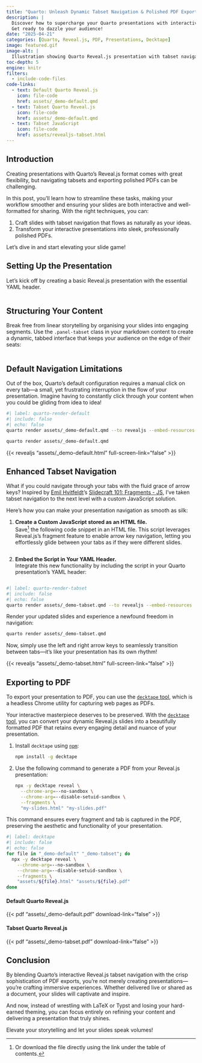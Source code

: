 ```yaml
---
title: "Quarto: Unleash Dynamic Tabset Navigation & Polished PDF Exports"
description: |
  Discover how to supercharge your Quarto presentations with interactive tabset navigation in Reveal.js and create stunning, professional PDFs.
  Get ready to dazzle your audience!
date: "2025-04-21"
categories: [Quarto, Reveal.js, PDF, Presentations, Decktape]
image: featured.gif
image-alt: |
  Illustration showing Quarto Reveal.js presentation with tabset navigation.
toc-depth: 5
engine: knitr
filters:
  - include-code-files
code-links:
  - text: Default Quarto Reveal.js
    icon: file-code
    href: assets/_demo-default.qmd
  - text: Tabset Quarto Reveal.js
    icon: file-code
    href: assets/_demo-default.qmd
  - text: Tabset JavaScript
    icon: file-code
    href: assets/revealjs-tabset.html
---
```


## Introduction

Creating presentations with Quarto's Reveal.js  format comes with great flexibility, but navigating tabsets and exporting polished PDFs can be challenging.

In this post, you'll learn how to streamline these tasks, making your workflow smoother and ensuring your slides are both interactive and well-formatted for sharing.
With the right techniques, you can:

1. Craft slides with tabset navigation that flows as naturally as your ideas.
2. Transform your interactive presentations into sleek, professionally polished PDFs.

Let's dive in and start elevating your slide game!

## Setting Up the Presentation

Let's kick off by creating a basic Reveal.js presentation with the essential YAML header.

```.yaml
```

## Structuring Your Content

Break free from linear storytelling by organising your slides into engaging segments.
Use the `.panel-tabset` class in your markdown content to create a dynamic, tabbed interface that keeps your audience on the edge of their seats:

```.markdown
```

## Default Navigation Limitations

Out of the box, Quarto's default configuration requires a manual click on every tab—a small, yet frustrating interruption in the flow of your presentation.
Imagine having to constantly click through your content when you could be gliding from idea to idea!

```bash
#| label: quarto-render-default
#| include: false
#| echo: false
quarto render assets/_demo-default.qmd --to revealjs --embed-resources
```

```.bash
quarto render assets/_demo-default.qmd
```

{{< revealjs "assets/_demo-default.html" full-screen-link="false" >}}

## Enhanced Tabset Navigation

What if you could navigate through your tabs with the fluid grace of arrow keys? Inspired by [Emil Hvitfeldt](https://github.com/EmilHvitfeldt/)'s [Slidecraft 101: Fragments - JS](https://emilhvitfeldt.com/post/slidecraft-fragment-js/#tabset-advance), I've taken tabset navigation to the next level with a custom JavaScript solution.

Here's how you can make your presentation navigation as smooth as silk:

1. **Create a Custom JavaScript stored as an HTML file.**  
   Save[^1] the following code snippet in an HTML file.
   This script leverages Reveal.js's fragment feature to enable arrow key navigation, letting you effortlessly glide between your tabs as if they were different slides.

   ```.html
   ```

2. **Embed the Script in Your YAML Header.**  
   Integrate this new functionality by including the script in your Quarto presentation's YAML header:

   ```.yaml
   ```

[^1]: Or download the file directly using the link under the table of contents.

```bash
#| label: quarto-render-tabset
#| include: false
#| echo: false
quarto render assets/_demo-tabset.qmd --to revealjs --embed-resources
```

Render your updated slides and experience a newfound freedom in navigation:

```.bash
quarto render assets/_demo-tabset.qmd
```

Now, simply use the left and right arrow keys to seamlessly transition between tabs—it's like your presentation has its own rhythm!

{{< revealjs "assets/_demo-tabset.html" full-screen-link="false" >}}

## Exporting to PDF

To export your presentation to PDF, you can use the [`decktape` tool](https://github.com/astefanutti/decktape), which is a headless Chrome utility for capturing web pages as PDFs.

Your interactive masterpiece deserves to be preserved. With the [`decktape` tool](https://github.com/astefanutti/decktape), you can convert your dynamic Reveal.js  slides into a beautifully formatted PDF that retains every engaging detail and nuance of your presentation.

1. Install `decktape` using [`npm`](https://www.npmjs.com/):

   ```.bash
   npm install -g decktape
   ```

2. Use the following command to generate a PDF from your Reveal.js presentation:

   ```.bash
   npx -y decktape reveal \
     --chrome-arg=--no-sandbox \
     --chrome-arg=--disable-setuid-sandbox \
     --fragments \
     "my-slides.html" "my-slides.pdf"
   ```

This command ensures every fragment and tab is captured in the PDF, preserving the aesthetic and functionality of your presentation.

```bash
#| label: decktape
#| include: false
#| echo: false
for file in "_demo-default" "_demo-tabset"; do
  npx -y decktape reveal \
    --chrome-arg=--no-sandbox \
    --chrome-arg=--disable-setuid-sandbox \
    --fragments \
    "assets/${file}.html" "assets/${file}.pdf"
done
```

:::: {layout-ncol="2"}

#### Default Quarto Reveal.js {.unnumbered .unlisted}

{{< pdf "assets/_demo-default.pdf" download-link="false" >}}

#### Tabset Quarto Reveal.js {.unnumbered .unlisted}

{{< pdf "assets/_demo-tabset.pdf" download-link="false" >}}

:::

## Conclusion

By blending Quarto's interactive Reveal.js tabset navigation with the crisp sophistication of PDF exports, you're not merely creating presentations—you're crafting immersive experiences.
Whether delivered live or shared as a document, your slides will captivate and inspire.

And now, instead of wrestling with LaTeX or Typst and losing your hard-earned theming, you can focus entirely on refining your content and delivering a presentation that truly shines.

Elevate your storytelling and let your slides speak volumes!
